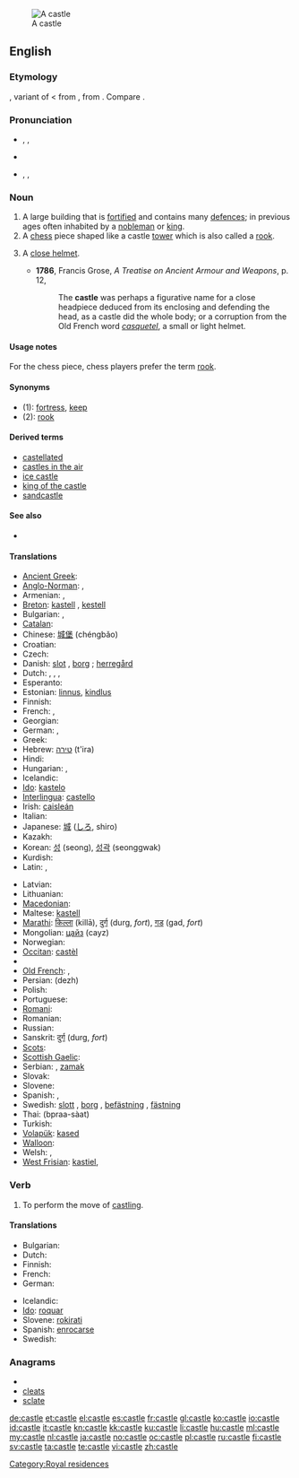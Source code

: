 [[Image:Burg Hohenzollern ak.jpg|thumb|A castle]]
==English==
{{wikipedia}}

===Etymology===
{{etyl|ONF.}} {{term|castel|lang=fro}}, variant of {{term|chastel|lang=fro}} < {{etyl|la}} {{term|castellum||small camp|lang=la}} from {{term|castrum||camp|lang=la}}, from {{term|casa||hut, cottage|lang=la}}. Compare {{term|casino|lang=en}}.

===Pronunciation===
* {{enPR|käs'(ə)l}}, {{IPA|/ˈkɑːs(ə)l/}}, {{SAMPA|/"kA:s(@)l/}}
* {{audio|En-us-castle.ogg|Audio (US)}}
*: {{rhymes|ɑːs(ə)l}}
* {{enPR|kăs'(ə)l}}, {{IPA|/ˈkæs(ə)l/}}, {{SAMPA|/"k{s(@)l/}}
*: {{rhymes|æs(ə)l}}

===Noun===
{{en-noun}}

# A large building that is [[fortified]] and contains many [[defence]]s; in previous ages often inhabited by a [[nobleman]] or [[king]].
# A [[chess]] piece shaped like a castle [[tower]] which is also called a [[rook]].
# {{obsolete}} A [[close helmet]].
#* '''1786''', Francis Grose, ''A Treatise on Ancient Armour and Weapons'', p. 12,
#*: The '''castle''' was perhaps a figurative name for a close headpiece deduced from its enclosing and defending the head, as a castle did the whole body; or a corruption from the Old French word ''[[casquetel]]'', a small or light helmet.

====Usage notes====
For the chess piece, chess players prefer the term [[rook]].

====Synonyms====
* (1): [[fortress]], [[keep]]
* (2): [[rook]]

====Derived terms====
* [[castellated]]
* [[castles in the air]]
* [[ice castle]]
* [[king of the castle]]
* [[sandcastle]]

====See also====
* {{list|en|chess pieces}}

====Translations====
{{trans-top|fortified building}}
* [[Ancient Greek]]: {{tø|grc|ακρόπολις|sc=polytonic}}
* [[Anglo-Norman]]: {{tø|xno|chastel}}, {{tø|xno|castel}}
* Armenian: {{t-|hy|ամրոց|tr=amroc'}}, {{t-|hy|դղյակ|tr=dġyak}}
* [[Breton]]: [[kastell]] {{m}}, [[kestell]]
* Bulgarian: {{t+|bg|замък|m}},  {{t|bg|крепост|f}}
* [[Catalan]]: {{t+|ca|castell|m}}
* Chinese: [[城堡]] (chéngbǎo)
* Croatian: {{t-|hr|dvorac|m}}
* Czech: {{t+|cs|hrad|m}}
* Danish: [[slot]] {{n}}, [[borg]] {{c}}; [[herregård]] {{c}}
* Dutch: {{t+|nl|kasteel|n}}, {{t+|nl|fort|n}}, {{t-|nl|burcht|f}}, {{t+|nl|slot|n}}
* Esperanto: {{t-|eo|kastelo|xs=Esperanto}}
* Estonian: [[linnus]], [[kindlus]]
* Finnish: {{t+|fi|linna}}
* French: {{t+|fr|château|m}}, {{t+|fr|château-fort|m}}
* Georgian: {{t-|ka|ციხე-დარბაზი|tr=tsixe-darbazi|sc=Geor|xs=Georgian}}
* German: {{t+|de|Burg|f}}, {{t+|de|Festung|f}}
* Greek: {{t+|el|κάστρο|n|tr=kástro}}
* Hebrew: [[טירה]] (t'ira) {{f}}
* Hindi: {{t-|hi|क़िला|tr=qila|xs=Hindi}}
* Hungarian: {{t+|hu|vár}}, {{t+|hu|kastély}}
* Icelandic: {{t+|is|kastali|m}}
* [[Ido]]: [[kastelo]]
* [[Interlingua]]: [[castello]]
* Irish: [[caisleán]] {{m}}
* Italian: {{t+|it|castello|m}}
* Japanese: [[城]] ([[しろ]], shiro)
* Kazakh: {{t|kk|қамал|tr=qamal|sc=Cyrl|xs=Kazakh}}
* Korean: [[성]] (seong), [[성곽]] (seonggwak)
* Kurdish: {{ku-Arab|[[قه‌ڵا]]}}
* Latin: {{t+|la|castellum|n}}, {{t+|la|castrum|n}}
{{trans-mid}}
* Latvian: {{t-|lv|pils|f|xs=Latvian}}
* Lithuanian: {{t-|lt|pilis|xs=Lithuanian}}
* [[Macedonian]]: {{t-|mk|замок|m|tr=zámok}}
* Maltese: [[kastell]] {{m}}
* [[Marathi]]: [[किल्ला]] (killā), [[दुर्ग]] (durg, ''fort''), [[गड]] (gad, ''fort'')
* Mongolian: [[цайз]] (cayz) {{n}}
* Norwegian: {{t+|no|borg}}
* [[Occitan]]: [[castèl]] {{m}}
* {{trreq|Old English}}
* [[Old French]]: {{tø|fro|chastel}},  {{tø|fro|castel}}
* Persian: {{fa-Arab|[[دژ]]}} (dezh)
* Polish: {{t+|pl|zamek|m}}
* Portuguese: {{t+|pt|castelo|m}}
* [[Romani]]: {{tø|rom|dyiz|f|xs=Romani}}
* Romanian: {{t+|ro|castel|n}}
* Russian: {{t+|ru|замок|m|alt=за́мок|tr=zámok}}
* Sanskrit: [[दुर्ग]] (durg, ''fort'')
* [[Scots]]: {{tø|sco|castle|xs=Scots}}
* [[Scottish Gaelic]]: {{t-|gd|caisteal|m|xs=Scottish Gaelic}}
* Serbian: {{t|sr|замaк|m|sc=Cyrl}}, [[zamak]] {{m}}
* Slovak: {{t-|sk|hrad|m}}
* Slovene: {{t+|sl|grad|m}}
* Spanish: {{t+|es|castillo|m}}, {{t-|es|castro|m}}
* Swedish: [[slott]] {{n}}, [[borg]] {{c}}, [[befästning]] {{c}}, [[fästning]] {{c}}
* Thai: {{Thai|[[ปราสาท]]}} (bpraa-sàat)
* Turkish: {{t+|tr|kale}}
* [[Volapük]]: [[kased]]
* [[Walloon]]: {{t+|wa|tchestea|xs=Walloon}}
* Welsh: {{t-|cy|caer|f|xs=Welsh}}, {{t-|cy|castell|m|xs=Welsh}}
* [[West Frisian]]: [[kastiel]],  {{t-|fy|slot|xs=West Frisian}}
{{trans-bottom}}

{{trans-see|chess piece|rook}}

===Verb===
{{en-verb|castl|ing}}

# {{chess}} To perform the move of [[castling]].

====Translations====
{{trans-top|to perform the move of castling}}
* Bulgarian: {{t|bg|правя рокада}}
* Dutch: {{t+|nl|rokeren}}
* Finnish: {{t-|fi|tornittaa}}
* French: {{t+|fr|roquer}}
* German: {{t+|de|rochieren}}
{{trans-mid}}
* Icelandic: {{t-|is|hrókera}}
* [[Ido]]: [[roquar]]
* Slovene: [[rokirati]]
* Spanish: [[enrocarse]]
* Swedish: {{t+|sv|rockera}}
{{trans-bottom}}

===Anagrams===
* {{alphagram|acelst}}
* [[cleats#English|cleats]]
* [[sclate#English|sclate]]

[[Category:Royal residences]]

[[de:castle]]
[[et:castle]]
[[el:castle]]
[[es:castle]]
[[fr:castle]]
[[gl:castle]]
[[ko:castle]]
[[io:castle]]
[[id:castle]]
[[it:castle]]
[[kn:castle]]
[[kk:castle]]
[[ku:castle]]
[[li:castle]]
[[hu:castle]]
[[ml:castle]]
[[my:castle]]
[[nl:castle]]
[[ja:castle]]
[[no:castle]]
[[oc:castle]]
[[pl:castle]]
[[ru:castle]]
[[fi:castle]]
[[sv:castle]]
[[ta:castle]]
[[te:castle]]
[[vi:castle]]
[[zh:castle]]